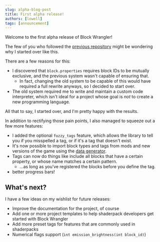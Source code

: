 ```yaml
---
slug: alpha-blog-post
title: First alpha release!
authors: [lowell]
tags: [announcement]
---
```


Welcome to the first alpha release of Block Wrangler!

The few of you who followed the [previous repository](https://github.com/camplowell/block_properties) might be wondering why I started over like this.

There are a few reasons for this:
- I discovered that `block.properties` requires block IDs to be mutually exclusive, and the previous system wasn't capable of ensuring that.
	- In fact, changing the old system to be capable of this would have required a full rewrite anyways, so I decided to start over.
- The old system required me to write and maintain a custom code interpreter, which isn't ideal for a project whose goal is *not* to create a new programming language.

All that to say, I started over, and I'm pretty happy with the results.

In addition to rectifying those pain points, I also managed to squeeze out a few more features:
- I added the optional `fuzzy_tags` feature, which allows the library to tell you if you misspelled a tag, or if it's a tag that doesn't exist.
- It's now possible to import block types and tags from mods and new versions of the game using the [data generator](https://wiki.vg/Data_Generators).
- Tags can now do things like include all blocks that have a certain property, or whose name matches a certain pattern.
	- ...as long as you've registered the blocks before you define the tag.
- better progress bars!

## What's next?

I have a few ideas on my wishlist for future releases:
- Improve the documentation for the project, of course
- Add one or more project templates to help shaderpack developers get started with Block Wrangler
- Add more preset tags for features that are commonly used in shaderpacks
- Numerical flags support (`int emission_brightness(int block_id)`)
